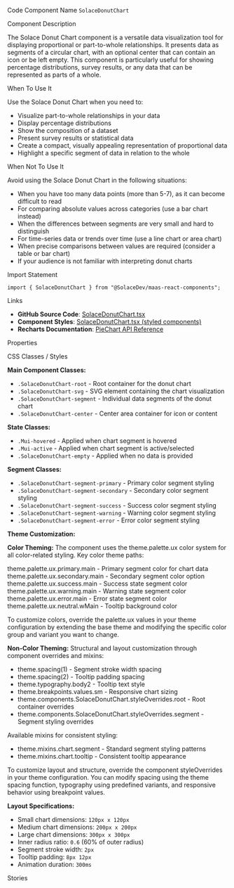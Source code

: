 
<Meta of={SolaceDonutChartStories} />

<Title>Solace Donut Chart</Title>

<Description of={SolaceDonutChartStories} />

<Subtitle>Code Component Name</Subtitle>
`SolaceDonutChart`

<Subtitle>Component Description</Subtitle>

The Solace Donut Chart component is a versatile data visualization tool for displaying proportional or part-to-whole relationships. It presents data as segments of a circular chart, with an optional center that can contain an icon or be left empty. This component is particularly useful for showing percentage distributions, survey results, or any data that can be represented as parts of a whole.

<Subtitle>When To Use It</Subtitle>

Use the Solace Donut Chart when you need to:

- Visualize part-to-whole relationships in your data
- Display percentage distributions
- Show the composition of a dataset
- Present survey results or statistical data
- Create a compact, visually appealing representation of proportional data
- Highlight a specific segment of data in relation to the whole

<Subtitle>When Not To Use It</Subtitle>

Avoid using the Solace Donut Chart in the following situations:

- When you have too many data points (more than 5-7), as it can become difficult to read
- For comparing absolute values across categories (use a bar chart instead)
- When the differences between segments are very small and hard to distinguish
- For time-series data or trends over time (use a line chart or area chart)
- When precise comparisons between values are required (consider a table or bar chart)
- If your audience is not familiar with interpreting donut charts

<Subtitle>Import Statement</Subtitle>

```tsx
import { SolaceDonutChart } from "@SolaceDev/maas-react-components";
```

<Subtitle>Links</Subtitle>

- **GitHub Source Code**: [SolaceDonutChart.tsx](https://github.com/SolaceDev/maas-react-components/blob/main/src/components/SolaceDonutChart.tsx)
- **Component Styles**: <a href="https://github.com/SolaceDev/maas-react-components/blob/main/src/components/SolaceDonutChart.tsx#L50-L100" target="_blank">SolaceDonutChart.tsx (styled components)</a>
- **Recharts Documentation**: <a href="https://recharts.org/en-US/api/PieChart" target="_blank">PieChart API Reference</a>

<Subtitle>Properties</Subtitle>

<ArgTypes of={SolaceDonutChartStories} />

<Subtitle>CSS Classes / Styles</Subtitle>

**Main Component Classes:**

- `.SolaceDonutChart-root` - Root container for the donut chart
- `.SolaceDonutChart-svg` - SVG element containing the chart visualization
- `.SolaceDonutChart-segment` - Individual data segments of the donut chart
- `.SolaceDonutChart-center` - Center area container for icon or content

**State Classes:**

- `.Mui-hovered` - Applied when chart segment is hovered
- `.Mui-active` - Applied when chart segment is active/selected
- `.SolaceDonutChart-empty` - Applied when no data is provided

**Segment Classes:**

- `.SolaceDonutChart-segment-primary` - Primary color segment styling
- `.SolaceDonutChart-segment-secondary` - Secondary color segment styling
- `.SolaceDonutChart-segment-success` - Success color segment styling
- `.SolaceDonutChart-segment-warning` - Warning color segment styling
- `.SolaceDonutChart-segment-error` - Error color segment styling

**Theme Customization:**

**Color Theming:**
The component uses the theme.palette.ux color system for all color-related styling. Key color theme paths:

<div style={{ display: "flex", alignItems: "center", margin: "8px 0" }}>
	<div
		style={{
			width: "16px",
			height: "16px",
			backgroundColor: "#007DBA",
			border: "1px solid rgba(0,0,0,0.2)",
			borderRadius: "3px",
			marginRight: "8px"
		}}
	></div>
	<span>theme.palette.ux.primary.main - Primary segment color for chart data</span>
</div>
<div style={{ display: "flex", alignItems: "center", margin: "8px 0" }}>
	<div
		style={{
			width: "16px",
			height: "16px",
			backgroundColor: "#6B4FBB",
			border: "1px solid rgba(0,0,0,0.2)",
			borderRadius: "3px",
			marginRight: "8px"
		}}
	></div>
	<span>theme.palette.ux.secondary.main - Secondary segment color option</span>
</div>
<div style={{ display: "flex", alignItems: "center", margin: "8px 0" }}>
	<div
		style={{
			width: "16px",
			height: "16px",
			backgroundColor: "#00A651",
			border: "1px solid rgba(0,0,0,0.2)",
			borderRadius: "3px",
			marginRight: "8px"
		}}
	></div>
	<span>theme.palette.ux.success.main - Success state segment color</span>
</div>
<div style={{ display: "flex", alignItems: "center", margin: "8px 0" }}>
	<div
		style={{
			width: "16px",
			height: "16px",
			backgroundColor: "#FF6900",
			border: "1px solid rgba(0,0,0,0.2)",
			borderRadius: "3px",
			marginRight: "8px"
		}}
	></div>
	<span>theme.palette.ux.warning.main - Warning state segment color</span>
</div>
<div style={{ display: "flex", alignItems: "center", margin: "8px 0" }}>
	<div
		style={{
			width: "16px",
			height: "16px",
			backgroundColor: "#E73C7E",
			border: "1px solid rgba(0,0,0,0.2)",
			borderRadius: "3px",
			marginRight: "8px"
		}}
	></div>
	<span>theme.palette.ux.error.main - Error state segment color</span>
</div>
<div style={{ display: "flex", alignItems: "center", margin: "8px 0" }}>
	<div
		style={{
			width: "16px",
			height: "16px",
			backgroundColor: "#FFFFFF",
			border: "1px solid rgba(0,0,0,0.2)",
			borderRadius: "3px",
			marginRight: "8px"
		}}
	></div>
	<span>theme.palette.ux.neutral.wMain - Tooltip background color</span>
</div>

To customize colors, override the palette.ux values in your theme configuration by extending the base theme and modifying the specific color group and variant you want to change.

**Non-Color Theming:**
Structural and layout customization through component overrides and mixins:

- theme.spacing(1) - Segment stroke width spacing
- theme.spacing(2) - Tooltip padding spacing
- theme.typography.body2 - Tooltip text style
- theme.breakpoints.values.sm - Responsive chart sizing
- theme.components.SolaceDonutChart.styleOverrides.root - Root container overrides
- theme.components.SolaceDonutChart.styleOverrides.segment - Segment styling overrides

Available mixins for consistent styling:

- theme.mixins.chart.segment - Standard segment styling patterns
- theme.mixins.chart.tooltip - Consistent tooltip appearance

To customize layout and structure, override the component styleOverrides in your theme configuration. You can modify spacing using the theme spacing function, typography using predefined variants, and responsive behavior using breakpoint values.

**Layout Specifications:**

- Small chart dimensions: `120px x 120px`
- Medium chart dimensions: `200px x 200px`
- Large chart dimensions: `300px x 300px`
- Inner radius ratio: `0.6` (60% of outer radius)
- Segment stroke width: `2px`
- Tooltip padding: `8px 12px`
- Animation duration: `300ms`

<Subtitle>Stories</Subtitle>

<CustomStories />
